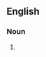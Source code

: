 {{also|réfrigérants}}

==English==

===Noun===
{{head|en|noun form}}

# {{plural of|refrigerant|lang=en}}